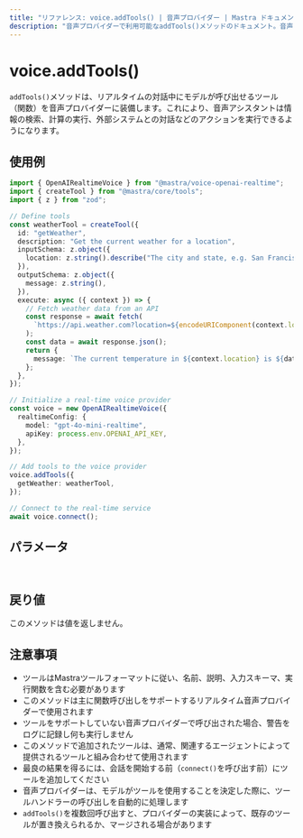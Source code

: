 ```yaml
---
title: "リファレンス: voice.addTools() | 音声プロバイダー | Mastra ドキュメント"
description: "音声プロバイダーで利用可能なaddTools()メソッドのドキュメント。音声モデルに関数呼び出し機能を提供します。"
---
```


# voice.addTools()

`addTools()`メソッドは、リアルタイムの対話中にモデルが呼び出せるツール（関数）を音声プロバイダーに装備します。これにより、音声アシスタントは情報の検索、計算の実行、外部システムとの対話などのアクションを実行できるようになります。

## 使用例

```typescript
import { OpenAIRealtimeVoice } from "@mastra/voice-openai-realtime";
import { createTool } from "@mastra/core/tools";
import { z } from "zod";

// Define tools
const weatherTool = createTool({
  id: "getWeather",
  description: "Get the current weather for a location",
  inputSchema: z.object({
    location: z.string().describe("The city and state, e.g. San Francisco, CA"),
  }),
  outputSchema: z.object({
    message: z.string(),
  }),
  execute: async ({ context }) => {
    // Fetch weather data from an API
    const response = await fetch(
      `https://api.weather.com?location=${encodeURIComponent(context.location)}`,
    );
    const data = await response.json();
    return {
      message: `The current temperature in ${context.location} is ${data.temperature}°F with ${data.conditions}.`,
    };
  },
});

// Initialize a real-time voice provider
const voice = new OpenAIRealtimeVoice({
  realtimeConfig: {
    model: "gpt-4o-mini-realtime",
    apiKey: process.env.OPENAI_API_KEY,
  },
});

// Add tools to the voice provider
voice.addTools({
  getWeather: weatherTool,
});

// Connect to the real-time service
await voice.connect();
```

## パラメータ

<br />
<PropertiesTable
  content={[
    {
      name: "tools",
      type: "ToolsInput",
      description:
        "音声モデルによって呼び出すことができるツール定義を含むオブジェクト",
      isOptional: false,
    },
  ]}
/>

## 戻り値

このメソッドは値を返しません。

## 注意事項

- ツールはMastraツールフォーマットに従い、名前、説明、入力スキーマ、実行関数を含む必要があります
- このメソッドは主に関数呼び出しをサポートするリアルタイム音声プロバイダーで使用されます
- ツールをサポートしていない音声プロバイダーで呼び出された場合、警告をログに記録し何も実行しません
- このメソッドで追加されたツールは、通常、関連するエージェントによって提供されるツールと組み合わせて使用されます
- 最良の結果を得るには、会話を開始する前（`connect()`を呼び出す前）にツールを追加してください
- 音声プロバイダーは、モデルがツールを使用することを決定した際に、ツールハンドラーの呼び出しを自動的に処理します
- `addTools()`を複数回呼び出すと、プロバイダーの実装によって、既存のツールが置き換えられるか、マージされる場合があります
